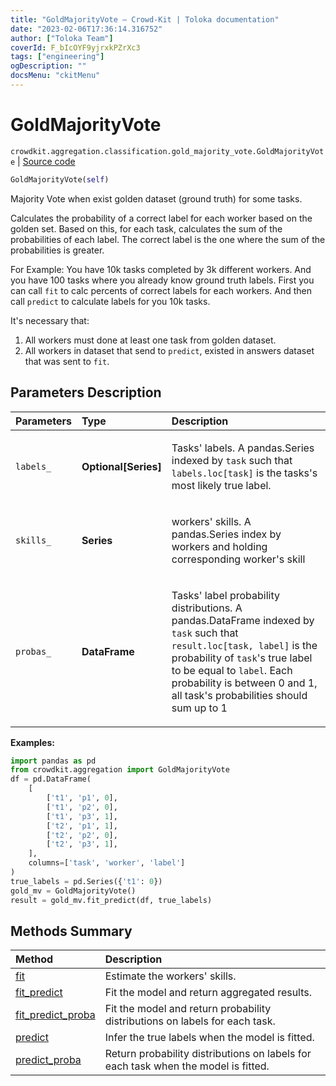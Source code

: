 ```yaml
---
title: "GoldMajorityVote — Crowd-Kit | Toloka documentation"
date: "2023-02-06T17:36:14.316752"
author: ["Toloka Team"]
coverId: F_bIcOYF9yjrxkPZrXc3
tags: ["engineering"]
ogDescription: ""
docsMenu: "ckitMenu"
---
```


# GoldMajorityVote
`crowdkit.aggregation.classification.gold_majority_vote.GoldMajorityVote` | [Source code](https://github.com/Toloka/crowd-kit/blob/v1.2.0/crowdkit/aggregation/classification/gold_majority_vote.py#L12)

```python
GoldMajorityVote(self)
```

Majority Vote when exist golden dataset (ground truth) for some tasks.

Calculates the probability of a correct label for each worker based on the golden set.
Based on this, for each task, calculates the sum of the probabilities of each label.
The correct label is the one where the sum of the probabilities is greater.

For Example: You have 10k tasks completed by 3k different workers. And you have 100 tasks where you already
know ground truth labels. First you can call `fit` to calc percents of correct labels for each workers.
And then call `predict` to calculate labels for you 10k tasks.

It's necessary that:
1. All workers must done at least one task from golden dataset.
2. All workers in dataset that send to `predict`, existed in answers dataset that was sent to `fit`.

## Parameters Description

| Parameters | Type | Description |
| :----------| :----| :-----------|
`labels_`|**Optional\[Series\]**|<p>Tasks&#x27; labels. A pandas.Series indexed by `task` such that `labels.loc[task]` is the tasks&#x27;s most likely true label.</p>
`skills_`|**Series**|<p>workers&#x27; skills. A pandas.Series index by workers and holding corresponding worker&#x27;s skill</p>
`probas_`|**DataFrame**|<p>Tasks&#x27; label probability distributions. A pandas.DataFrame indexed by `task` such that `result.loc[task, label]` is the probability of `task`&#x27;s true label to be equal to `label`. Each probability is between 0 and 1, all task&#x27;s probabilities should sum up to 1</p>

**Examples:**

```python
import pandas as pd
from crowdkit.aggregation import GoldMajorityVote
df = pd.DataFrame(
    [
        ['t1', 'p1', 0],
        ['t1', 'p2', 0],
        ['t1', 'p3', 1],
        ['t2', 'p1', 1],
        ['t2', 'p2', 0],
        ['t2', 'p3', 1],
    ],
    columns=['task', 'worker', 'label']
)
true_labels = pd.Series({'t1': 0})
gold_mv = GoldMajorityVote()
result = gold_mv.fit_predict(df, true_labels)
```
## Methods Summary

| Method | Description |
| :------| :-----------|
[fit](/docs-new/crowd-kit/reference/crowdkit.aggregation.classification.gold_majority_vote.GoldMajorityVote.fit)| Estimate the workers' skills.
[fit_predict](/docs-new/crowd-kit/reference/crowdkit.aggregation.classification.gold_majority_vote.GoldMajorityVote.fit_predict)| Fit the model and return aggregated results.
[fit_predict_proba](/docs-new/crowd-kit/reference/crowdkit.aggregation.classification.gold_majority_vote.GoldMajorityVote.fit_predict_proba)| Fit the model and return probability distributions on labels for each task.
[predict](/docs-new/crowd-kit/reference/crowdkit.aggregation.classification.gold_majority_vote.GoldMajorityVote.predict)| Infer the true labels when the model is fitted.
[predict_proba](/docs-new/crowd-kit/reference/crowdkit.aggregation.classification.gold_majority_vote.GoldMajorityVote.predict_proba)| Return probability distributions on labels for each task when the model is fitted.
